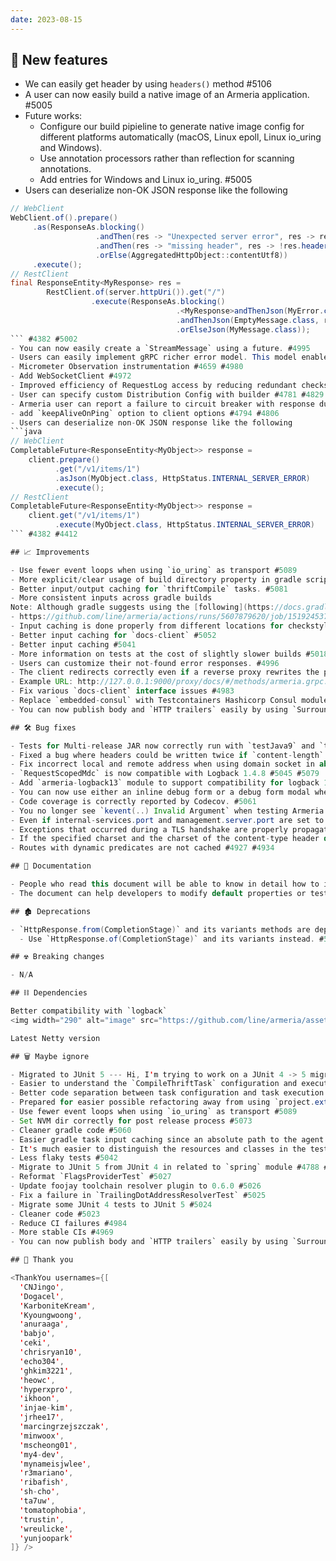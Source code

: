 ```yaml
---
date: 2023-08-15
---
```


## 🌟 New features

- We can easily get header by using `headers()` method #5106
- A user can now easily build a native image of an Armeria application. #5005
- Future works:
  - Configure our build pipieline to generate native image config for
    different platforms automatically (macOS, Linux epoll, Linux io_uring
    and Windows).
  - Use annotation processors rather than reflection for scanning
    annotations.
  - Add entries for Windows and Linux io_uring. #5005
- Users can deserialize non-OK JSON response like the following
```java
// WebClient
WebClient.of().prepare()
     .as(ResponseAs.blocking()
                   .andThen(res -> "Unexpected server error", res -> res.status().isServerError())
                   .andThen(res -> "missing header", res -> !res.headers().contains("x-header"))
                   .orElse(AggregatedHttpObject::contentUtf8))
     .execute();
// RestClient
final ResponseEntity<MyResponse> res =
        RestClient.of(server.httpUri()).get("/")
                  .execute(ResponseAs.blocking()
                                     .<MyResponse>andThenJson(MyError.class, res -> res.status().isClientError())
                                     .andThenJson(EmptyMessage.class, res -> res.status().isInformational())
                                     .orElseJson(MyMessage.class));
``` #4382 #5002
- You can now easily create a `StreamMessage` using a future. #4995
- Users can easily implement gRPC richer error model. This model enables servers to return and clients to consume additional error details expressed as one or more protobuf messages #4614 #4986
- Micrometer Observation instrumentation #4659 #4980
- Add WebSocketClient #4972
- Improved efficiency of RequestLog access by reducing redundant checks and computations Enhanced compatibility for Kotlin developers by enabling null-safe calls when accessing RequestLog properties #4956 #4966
- User can specify custom Distribution Config with builder #4781 #4829
- Armeria user can report a failure to circuit breaker with response duration, and determine whether to re-try with response duration. #4782 #4827
- add `keepAliveOnPing` option to client options #4794 #4806
- Users can deserialize non-OK JSON response like the following
```java
// WebClient
CompletableFuture<ResponseEntity<MyObject>> response =
    client.prepare()
          .get("/v1/items/1")
          .asJson(MyObject.class, HttpStatus.INTERNAL_SERVER_ERROR)
          .execute();
// RestClient
CompletableFuture<ResponseEntity<MyObject>> response = 
    client.get("/v1/items/1")
          .execute(MyObject.class, HttpStatus.INTERNAL_SERVER_ERROR)
``` #4382 #4412

## 📈 Improvements

- Use fewer event loops when using `io_uring` as transport #5089
- More explicit/clear usage of build directory property in gradle scripts. #5082
- Better input/output caching for `thriftCompile` tasks. #5081
- More consistent inputs across gradle builds
Note: Although gradle suggests using the [following](https://docs.gradle.org/current/userguide/caching_java_projects.html#dealing_with_file_paths), I've decided against it due to an unnecessary dependency on the `build` directory #5055
- https://github.com/line/armeria/actions/runs/5607879620/job/15192453765 #5055
- Input caching is done properly from different locations for checkstyle tasks. #5053
- Better input caching for `docs-client` #5052
- Better input caching #5041
- More information on tests at the cost of slightly slower builds #5018
- Users can customize their not-found error responses. #4996
- The client redirects correctly even if a reverse proxy rewrites the path. #4994
- Example URL: http://127.0.0.1:9000/proxy/docs/#/methods/armeria.grpc.testing.TestService/UnaryCallWithAllDifferentParameterTypes/POST Previously it sent requests to http://127.0.0.1:9000/test/armeria.grpc.testing.TestService/UnaryCallWithAllDifferentParameterTypes but in reality it should be URL: http://127.0.0.1:9000/proxy/test/armeria.grpc.testing.TestService/UnaryCallWithAllDifferentParameterTypes Because `DocService` is bound under `/docs` not `/proxy/docs`. To emulate, you can create the following proxy service: ```kotlin     sb         .virtualHost(9000)         .serviceUnder("/proxy/", ProxyService()) // Under ProxyService class ProxyService(val config: ProxyConfiguration) : HttpService {     override fun serve(ctx: ServiceRequestContext, req: HttpRequest): HttpResponse {         val r2 = req.mapHeaders { headers -> headers.toBuilder().path(req.path().replace("/proxy", "")).build() }         return client.execute(r2) // WebClient     } } ``` #4987
- Fix various `docs-client` interface issues #4983
- Replace `embedded-consul` with Testcontainers Hashicorp Consul module #4936 #4970
- You can now publish body and `HTTP trailers` easily by using `SurroundingPublisher` #3959 #4727

## 🛠️ Bug fixes

- Tests for Multi-release JAR now correctly run with `testJava9` and `testJava12` tasks. #5113
- Fixed a bug where headers could be written twice if `content-length` was exceeded during HTTP/2 cleartext upgrade. #5113
- Fix incorrect local and remote address when using domain socket in abstract namespace #5096
- `RequestScopedMdc` is now compatible with Logback 1.4.8 #5045 #5079
- Add `armeria-logback13` module to support compatibility for logback 1.3 #5078 #5077
- You can now use either an inline debug form or a debug form modal when using `DocService`. #5072
- Code coverage is correctly reported by Codecov. #5061
- You no longer see `kevent(..) Invalid Argument` when testing Armeria on macOS. #5061
- Even if internal-services.port and management.server.port are set to the same value, internal services are bound to the port only once. #4796 #5022
- Exceptions that occurred during a TLS handshake are properly propagated to users. #4950
- If the specified charset and the charset of the content-type header do not correspond, the content is decoded using the charset of the content type. This PR resolve issue #4931  #4948
- Routes with dynamic predicates are not cached #4927 #4934

## 📃 Documentation

- People who read this document will be able to know in detail how to integrate to Spring Boot #4670 #4957
- The document can help developers to modify default properties or test more easily. #4870

## 🏚️ Deprecations

- `HttpResponse.from(CompletionStage)` and its variants methods are deprecated.
  - Use `HttpResponse.of(CompletionStage)` and its variants instead. #5075

## ☢️ Breaking changes

- N/A

## ⛓ Dependencies

Better compatibility with `logback`
<img width="290" alt="image" src="https://github.com/line/armeria/assets/54794500/404059cc-3377-40b9-9b76-848ccf1135ac">

Latest Netty version

## 🗑 Maybe ignore

- Migrated to JUnit 5 --- Hi, I'm trying to work on a JUnit 4 -> 5 migration. ~It's going to take some time to migrate all tests, so I'd like to make it as draft and going to open it when it's done, is that ok?~ -> I'm working on a separate branch :) #5105
- Easier to understand the `CompileThriftTask` configuration and execution. #5098
- Better code separation between task configuration and task execution. #5098
- Prepared for easier possible refactoring away from using `project.ext` block in favor of configuring the task deterministically. #5098
- Use fewer event loops when using `io_uring` as transport #5089
- Set NVM dir correctly for post release process #5073
- Cleaner gradle code #5060
- Easier gradle task input caching since an absolute path to the agent jar isn't used. #5060
- It's much easier to distinguish the resources and classes in the test scope. #5057
- Less flaky tests #5042
- Migrate to JUnit 5 from JUnit 4 in related to `spring` module #4788 #5036
- Reformat `FlagsProviderTest` #5027
- Update foojay toolchain resolver plugin to 0.6.0 #5026
- Fix a failure in `TrailingDotAddressResolverTest` #5025
- Migrate some JUnit 4 tests to JUnit 5 #5024
- Cleaner code #5023
- Reduce CI failures #4984
- More stable CIs #4969
- You can now publish body and `HTTP trailers` easily by using `SurroundingPublisher` #3959 #4727

## 🙇 Thank you

<ThankYou usernames={[
  'CNJingo',
  'Dogacel',
  'KarboniteKream',
  'Kyoungwoong',
  'anuraaga',
  'babjo',
  'ceki',
  'chrisryan10',
  'echo304',
  'ghkim3221',
  'heowc',
  'hyperxpro',
  'ikhoon',
  'injae-kim',
  'jrhee17',
  'marcingrzejszczak',
  'minwoox',
  'mscheong01',
  'my4-dev',
  'mynameisjwlee',
  'r3mariano',
  'ribafish',
  'sh-cho',
  'ta7uw',
  'tomatophobia',
  'trustin',
  'wreulicke',
  'yunjoopark'
]} />